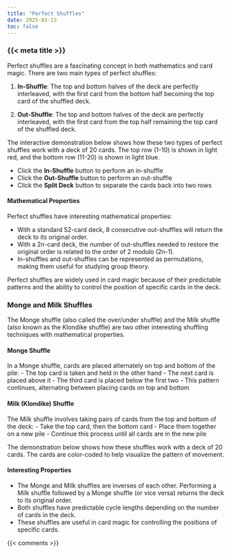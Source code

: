 ```yaml
---
title: "Perfect Shuffles"
date: 2025-03-13
toc: false
---
```


### {{< meta title >}}

Perfect shuffles are a fascinating concept in both mathematics and card magic. There are two main types of perfect shuffles:

1. **In-Shuffle**: The top and bottom halves of the deck are perfectly interleaved, with the first card from the bottom half becoming the top card of the shuffled deck.

2. **Out-Shuffle**: The top and bottom halves of the deck are perfectly interleaved, with the first card from the top half remaining the top card of the shuffled deck.

The interactive demonstration below shows how these two types of perfect shuffles work with a deck of 20 cards. The top row (1-10) is shown in light red, and the bottom row (11-20) is shown in light blue.

- Click the **In-Shuffle** button to perform an in-shuffle
- Click the **Out-Shuffle** button to perform an out-shuffle
- Click the **Split Deck** button to separate the cards back into two rows

<div id="shuffle-demo"></div>

<script src="scripts/shuffle-demo.js"></script>
<link rel="stylesheet" href="styles/shuffle-demo.css">

#### Mathematical Properties

Perfect shuffles have interesting mathematical properties:

- With a standard 52-card deck, 8 consecutive out-shuffles will return the deck to its original order.
- With a 2n-card deck, the number of out-shuffles needed to restore the original order is related to the order of 2 modulo (2n-1).
- In-shuffles and out-shuffles can be represented as permutations, making them useful for studying group theory.

Perfect shuffles are widely used in card magic because of their predictable patterns and the ability to control the position of specific cards in the deck.

### Monge and Milk Shuffles

The Monge shuffle (also called the over/under shuffle) and the Milk shuffle (also known as the Klondike shuffle) are two other interesting shuffling techniques with mathematical properties.

#### Monge Shuffle

In a Monge shuffle, cards are placed alternately on top and bottom of the pile:
- The top card is taken and held in the other hand
- The next card is placed above it
- The third card is placed below the first two
- This pattern continues, alternating between placing cards on top and bottom

#### Milk (Klondike) Shuffle

The Milk shuffle involves taking pairs of cards from the top and bottom of the deck:
- Take the top card, then the bottom card
- Place them together on a new pile
- Continue this process until all cards are in the new pile

The demonstration below shows how these shuffles work with a deck of 20 cards. The cards are color-coded to help visualize the pattern of movement.

<div id="monge-milk-demo"></div>

<script src="scripts/monge-milk-demo.js"></script>
<link rel="stylesheet" href="styles/monge-milk-demo.css">

#### Interesting Properties

- The Monge and Milk shuffles are inverses of each other. Performing a Milk shuffle followed by a Monge shuffle (or vice versa) returns the deck to its original order.
- Both shuffles have predictable cycle lengths depending on the number of cards in the deck.
- These shuffles are useful in card magic for controlling the positions of specific cards.

{{< comments >}}